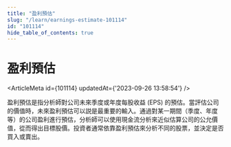 ```yaml
---
title: "盈利預估"
slug: "/learn/earnings-estimate-101114"
id: "101114"
hide_table_of_contents: true
---
```



# 盈利預估

<ArticleMeta id={101114} updatedAt={'2023-09-26 13:58:54'} />
<div className='border-solid border-b border-t-0 my-4 border-[var(--ifm-color-gray-300)]' />

盈利預估是指分析師對公司未來季度或年度每股收益 (EPS) 的預估。當評估公司的價值時，未來盈利預估可以説是最重要的輸入。通過對某一期間（季度、年度等）的公司盈利進行預估，分析師可以使用現金流分析來近似估算公司的公允價值，從而得出目標股價。投資者通常依靠盈利預估來分析不同的股票，並決定是否買入或賣出。
